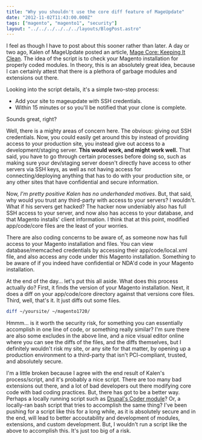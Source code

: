 ```yaml
---
title: "Why you shouldn't use the core diff feature of MageUpdate"
date: "2012-11-02T11:43:00.000Z"
tags: ["magento", "magento1", "security"]
layout: "../../../../../../layouts/BlogPost.astro"
---
```



I feel as though I have to post about this sooner rather than later. A day or two ago, Kalen of MageUpdate posted an article, <a href="http://mageupdate.blogspot.com/2012/10/magento-core-keeping-it-clean.html" target="_blank">Mage Core: Keeping It Clean</a>. The idea of the script is to check your Magento installation for properly coded modules. In theory, this is an absolutely great idea, because I can certainly attest that there is a plethora of garbage modules and extensions out there.

Looking into the script details, it's a simple two-step process:

- Add your site to mageupdate with SSH credentials.
- Within 15 minutes or so you'll be notified that your clone is complete.

Sounds great, right?

Well, there is a mighty areas of concern here. The obvious: giving out SSH credentials. Now, you could easily get around this by instead of providing access to your production site, you instead give out access to a development/staging server. **This would work, and might work well.** That said, you have to go through certain processes before doing so, such as making sure your dev/staging server doesn't directly have access to other servers via SSH keys, as well as not having access for connecting/deploying anything that has to do with your production site, or any other sites that have confidential and secure information.

Now, *I'm pretty positive Kalen has no underhanded motives*. But, that said, why would you trust any third-party with access to your servers? I wouldn't. What if his servers get hacked? The hacker now undeniably also has full SSH access to your server, and now also has access to your database, and that Magento installs' client information. I think that at this point, modified app/code/core files are the least of your worries.

There are also coding concerns to be aware of, as someone now has full access to your Magento installation and files. You can view database/memcached credentials by accessing their app/code/local.xml file, and also access any code under this Magento installation. Something to be aware of if you indeed have confidential or NDA'd code in your Magento installation.

At the end of the day... let's put this all aside. What does this process actually do? First, it finds the version of your Magento installation. Next, it does a diff on your app/code/core directory against that versions core files. Third, well, that's it. It just diffs out some files.

```bash
diff ~/yoursite/ ~/magento1720/
```

Hmmm... is it worth the security risk, for something you can essentially accomplish in one line of code, or something really similar? I'm sure there are also some excludes in the above line, and a nice visual editor online where you can see the diffs of the files, and the diffs themselves, but I definitely wouldn't risk my site, or any site for that matter, by opening up a production environment to a third-party that isn't PCI-compliant, trusted, and absolutely secure.

I'm a little broken because I agree with the end result of Kalen's process/script, and it's probably a nice script. There are too many bad extensions out there, and a lot of bad developers out there modifying core code with bad coding practices. But, there has got to be a better way. Perhaps a locally running script such as <a href="http://drupal.org/project/coder" target="_blank">Drupal's Coder module</a>? Or, a locally-ran bash script that tries to accomplish the same thing? I've been pushing for a script like this for a long while, as it is absolutely secure and in the end, will lead to better accoutability and development of modules, extensions, and custom development. But, I wouldn't run a script like the above to accomplish this. It's just too big of a risk.
